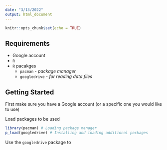 ```yaml
---
date: "3/13/2022"
output: html_document
---
```


```r
knitr::opts_chunk$set(echo = TRUE)
```
## Requirements
   * Google account
   * `R`
   * `R` pacakges
      - `pacman` - *package manager*
      - `googledrive` - *for reading data files*

## Getting Started

First make sure you have a Google account (or a specific one you would like to use)



Load packages to be used
```r
library(pacman) # Loading package manager
p_load(googledrive) # Installing and loading additional packages
```

Use the `googledrive` package to 

```r

```

